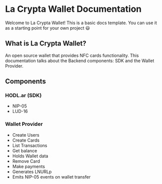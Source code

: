 # La Crypta Wallet Documentation

Welcome to La Crypta Wallet! This is a basic docs template. You can use it as a starting point for your own project &#x1f603;

## What is La Crypta Wallet?

An open source wallet that provides NFC cards functionality.
This documentation talks about the Backend components: SDK and the Wallet Provider.

## Components

### HODL.ar (SDK)

- NIP-05
- LUD-16

### Wallet Provider

- Create Users
- Create Cards
- List Transactions
- Get balance
- Holds Wallet data
- Remove Card
- Make payments
- Generates LNURLp
- Emits NIP-05 events on wallet transfer
